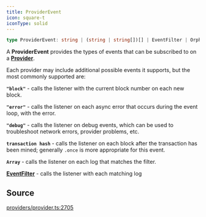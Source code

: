 ```yaml
---
title: ProviderEvent
icon: square-t
iconType: solid
---
```


```ts
type ProviderEvent: string | (string | string[])[] | EventFilter | OrphanFilter;
```

A **ProviderEvent** provides the types of events that can be subscribed to on a [**Provider**](/sdk/content/interfaces/Provider).

Each provider may include additional possible events it supports, but the most commonly supported are:

**`"block"`** - calls the listener with the current block number on each new block.

**`"error"`** - calls the listener on each async error that occurs during the event loop, with the error.

**`"debug"`** - calls the listener on debug events, which can be used to troubleshoot network errors, provider
problems, etc.

**`transaction hash`** - calls the listener on each block after the transaction has been mined; generally `.once` is
more appropriate for this event.

**`Array`** - calls the listener on each log that matches the filter.

[**EventFilter**](/sdk/content/interfaces/EventFilter) - calls the listener with each matching log

## Source

[providers/provider.ts:2705](https://github.com/dominant-strategies/quais.js/blob/3e0bc639f0587f5e9dbc52c61531fd8e0fc224e4/src/providers/provider.ts#L2705)
